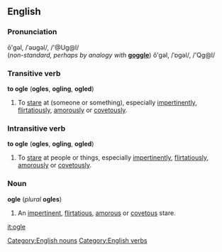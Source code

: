 ==English==
===Pronunciation===
ō'gəl, /ˈəʊɡəl/, /'@Ug@l/<br>
(''non-standard, perhaps by analogy with'' '''[[goggle]]''') ŏ'gəl, /ˈɒɡəl/, /'Qg@l/

===Transitive verb===
'''to ogle'''  ('''ogles''', '''ogling''', '''ogled''')

#To [[stare]] at (someone or something), especially [[impertinently]], [[flirtatiously]], [[amorously]] or [[covetously]].

===Intransitive verb===
'''to ogle'''  ('''ogles''', '''ogling''', '''ogled''')

#To [[stare]] at people or things, especially [[impertinently]], [[flirtatiously]], [[amorously]] or [[covetously]].

===Noun===
'''ogle''' (''plural'' '''ogles''')

#An [[impertinent]], [[flirtatious]], [[amorous]] or [[covetous]] stare.

[[Category:English nouns]]
[[Category:English verbs]]

[[it:ogle]]